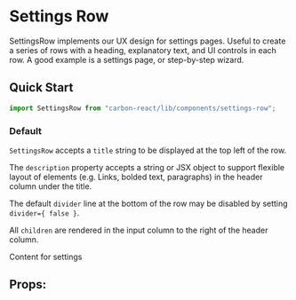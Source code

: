 

<Meta title="Setting Row" />

# Settings Row

SettingsRow implements our UX design for settings pages.
Useful to create a series of rows with a heading, explanatory text, and UI controls in each row.
A good example is a settings page, or step-by-step wizard.

## Quick Start

```jsx
import SettingsRow from "carbon-react/lib/components/settings-row";
```

### Default

`SettingsRow` accepts a `title` string to be displayed at the top left of the row.

The `description` property accepts a string or JSX object to support flexible layout of elements (e.g. Links, bolded text, paragraphs) in the header column under the title.

The default `divider` line at the bottom of the row may be disabled by setting `divider={ false }`.

All `children` are rendered in the input column to the right of the header column.

<Preview>
  <Story name="default">
    <SettingsRow description="Description" title="Title">
      Content for settings
    </SettingsRow>
  </Story>
</Preview>

## Props:

<Props of={SettingsRow} />
